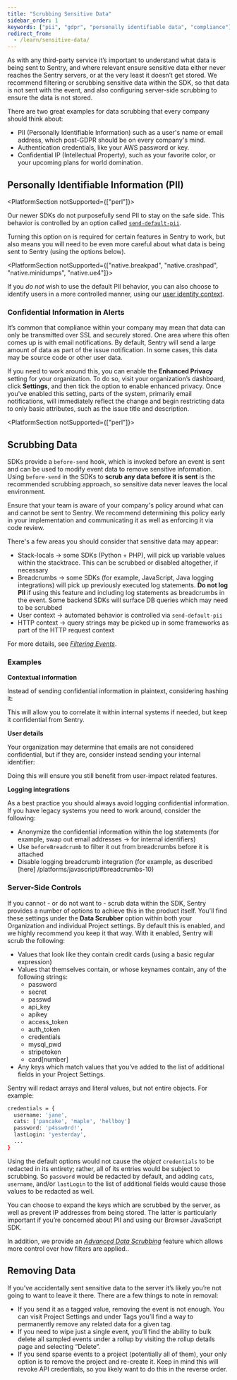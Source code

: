 ```yaml
---
title: "Scrubbing Sensitive Data"
sidebar_order: 1
keywords: ["pii", "gdpr", "personally identifiable data", "compliance"]
redirect_from:
  - /learn/sensitive-data/
---
```


As with any third-party service it’s important to understand what data is being sent to Sentry, and where relevant ensure sensitive data either never reaches the Sentry servers, or at the very least it doesn’t get stored. We recommend filtering or scrubbing sensitive data within the SDK, so that data is not sent with the event, and also configuring server-side scrubbing to ensure the data is not stored.

There are two great examples for data scrubbing that every company should think about:

- PII (Personally Identifiable Information) such as a user's name or email address, which post-GDPR should be on every company's mind.
- Authentication credentials, like your AWS password or key.
- Confidential IP (Intellectual Property), such as your favorite color, or your upcoming plans for world domination.


## Personally Identifiable Information (PII)

<PlatformSection notSupported={["perl"]}>

Our newer SDKs do not purposefully send PII to stay on the safe side. This behavior is controlled by an option called [`send-default-pii`](../../configuration/options/#send-default-pii).

Turning this option on is required for certain features in Sentry to work, but also means you will need to be even more careful about what data is being sent to Sentry (using the options below).

</PlatformSection>

<PlatformSection notSupported={["native.breakpad", "native.crashpad", "native.minidumps", "native.ue4"]}>

If you _do not_ wish to use the default PII behavior, you can also choose to identify users in a more controlled manner, using our [user identity context](../../enriching-events/identify-user/).

</PlatformSection>

### Confidential Information in Alerts

It’s common that compliance within your company may mean that data can only be transmitted over SSL and securely stored. One area where this often comes up is with email notifications. By default, Sentry will send a large amount of data as part of the issue notification. In some cases, this data may be source code or other user data.

If you need to work around this, you can enable the **Enhanced Privacy** setting for your organization. To do so, visit your organization’s dashboard, click **Settings**, and then tick the option to enable enhanced privacy. Once you've enabled this setting, parts of the system, primarily email notifications, will immediately reflect the change and begin restricting data to only basic attributes, such as the issue title and description.

<PlatformSection notSupported={["perl"]}>

## Scrubbing Data

SDKs provide a `before-send` hook, which is invoked before an event is sent and can be used to modify event data to remove sensitive information. Using `before-send` in the SDKs to **scrub any data before it is sent** is the recommended scrubbing approach, so sensitive data never leaves the local environment.

<PlatformContent includePath="configuration/before-send" />

<Note><markdown>

Ensure that your team is aware of your company's policy around what can and cannot be sent to Sentry. We recommend determining this policy early in your implementation and communicating it as well as enforcing it via code review.

</markdown></Note>

There's a few areas you should consider that sensitive data may appear:

- Stack-locals → some SDKs (Python + PHP), will pick up variable values within the stacktrace. This can be scrubbed or disabled altogether, if necessary
- Breadcrumbs → some SDKs (for example, JavaScript, Java logging integrations) will pick up previously executed log statements. **Do not log PII** if using this feature and including log statements as breadcrumbs in the event. Some backend SDKs will surface DB queries which may need to be scrubbed
- User context → automated behavior is controlled via `send-default-pii`
- HTTP context → query strings may be picked up in some frameworks as part of the HTTP request context

For more details, see [_Filtering Events_](../../configuration/filtering/).

### Examples

**Contextual information**

Instead of sending confidential information in plaintext, considering hashing it:

<PlatformContent includePath="sensitive-data/set-tag" platform="javascript" />

This will allow you to correlate it within internal systems if needed, but keep it confidential from Sentry.

**User details**

Your organization may determine that emails are not considered confidential, but if they are, consider instead sending your internal identifier:

<PlatformContent includePath="sensitive-data/set-user" platform="javascript" />

Doing this will ensure you still benefit from user-impact related features.

**Logging integrations**

As a best practice you should always avoid logging confidential information. If you have legacy systems you need to work around, consider the following:

- Anonymize the confidential information within the log statements (for example, swap out email addresses -> for internal identifiers)
- Use `beforeBreadcrumb` to filter it out from breadcrumbs before it is attached
- Disable logging breadcrumb integration (for example, as described [here] /platforms/javascript/#breadcrumbs-10)

</PlatformSection>

### Server-Side Controls

If you cannot - or do not want to - scrub data within the SDK, Sentry provides a number of options to achieve this in the product itself. You'll find these settings under the **Data Scrubber** option within both your Organization and individual Project settings. By default this is enabled, and we highly recommend you keep it that way. With it enabled, Sentry will scrub the following:

- Values that look like they contain credit cards (using a basic regular expression)
- Values that themselves contain, or whose keynames contain, any of the following strings:
  - password
  - secret
  - passwd
  - api_key
  - apikey
  - access_token
  - auth_token
  - credentials
  - mysql_pwd
  - stripetoken
  - card[number]
- Any keys which match values that you’ve added to the list of additional fields in your Project Settings.

Sentry will redact arrays and literal values, but not entire objects. For example:

```bash
credentials = {
  username: 'jane',
  cats: ['pancake', 'maple', 'hellboy']
  password: 'p4ssw0rd!',
  lastLogin: 'yesterday',
  ...
}
```

Using the default options would not cause the _object_ `credentials` to be redacted in its entirety; rather, all of its entries would be subject to scrubbing. So `password` would be redacted by default, and adding `cats`, `username`, and/or `lastLogin` to the list of additional fields would cause those values to be redacted as well.

<Note><markdown>

You can choose to expand the keys which are scrubbed by the server, as well as prevent IP addresses from being stored. The latter is particularly important if you’re concerned about PII and using our Browser JavaScript SDK.

</markdown></Note>

In addition, we provide an [_Advanced Data Scrubbing_](advanced-datascrubbing/) feature which allows more control over how filters are applied..

## Removing Data

If you’ve accidentally sent sensitive data to the server it’s likely you’re not going to want to leave it there. There are a few things to note in removal:

- If you send it as a tagged value, removing the event is not enough. You can visit Project Settings and under Tags you’ll find a way to permanently remove any related data for a given tag.
- If you need to wipe just a single event, you’ll find the ability to bulk delete all sampled events under a rollup by visiting the rollup details page and selecting “Delete”.
- If you send sparse events to a project (potentially all of them), your only option is to remove the project and re-create it. Keep in mind this will revoke API credentials, so you likely want to do this in the reverse order.
